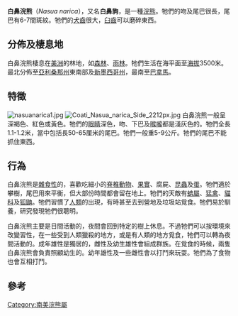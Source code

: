 {{Speciesbox
| name = 白鼻浣熊
| status = LC
| status_system = iucn3.1
| status_ref =<ref name="iucn">{{IUCN2010|version=2010.2|assessors= Samudio, R., Kays, R., Cuarón, A.D., Pino, J.L. & Helgen, K.|year=2008|id=41683|title=Nasua narica|downloaded=2010-9-3}}</ref>
| image = Coati Nasua narica Climbing Down 2048px.jpg
| image_width = 250px
| genus = Nasua
| species = narica
| authority = ([[卡爾·林奈|Linnaeus]], 1766)
| range_map = White-nosed Coati area.png
| range_map_width = 200px
}}
'''白鼻浣熊'''（''Nasua narica''），又名'''白鼻豿'''，是一種[[浣熊|浣熊]]。牠們的吻及尾巴很長，尾巴有6-7間斑紋。牠們的[[犬齒|犬齒]]很大，[[臼齒|臼齒]]可以磨碎東西。

==分佈及棲息地==
白鼻浣熊棲息在[[美洲|美洲]]的林地，如[[森林|森林]]、[[雨林|雨林]]。牠們生活在海平面至[[海拔|海拔]]3500米。最北分佈至[[亞利桑那州|亞利桑那州]]東南部及[[新墨西哥州|新墨西哥州]]，最南至[[巴拿馬|巴拿馬]]。

==特徵==
[[Image:nasuanarica1.jpg|thumb]]
[[Image:Coati_Nasua_narica_Side_2212px.jpg|thumb]]
白鼻浣熊一般呈深褐色、紅色或黃色。牠們的[[眼睛|眼睛]]深色，吻、下巴及[[喉嚨|喉嚨]]都是淺灰色的。牠們全長1.1-1.2米，當中包括長50-65厘米的尾巴。牠們一般重5-9公斤。牠們的尾巴不能抓住東西。

==行為==
白鼻浣熊是[[雜食性|雜食性]]的，喜歡吃細小的[[脊椎動物|脊椎動物]]、[[果實|果實]]、腐屍、[[昆蟲|昆蟲]]及[[蛋|蛋]]。牠們適於攀樹，尾巴用來平衡，但大部份時間都會留在地上。牠們的天敵有[[蚺屬|蚺屬]]、[[猛禽|猛禽]]、[[貓科|貓科]]及[[狐鼬|狐鼬]]。牠們習慣了[[人類|人類]]的出現，有時甚至去到營地及垃圾站覓食。牠們易於馴養，研究發現牠們很聰明。

白鼻浣熊主要是日間活動的，夜間會回到特定的樹上休息。不過牠們可以按環境來改變習性，在一些受到人類獵殺的地方，或是有人類的地方覓食，牠們可以轉為夜間活動的。成年雄性是獨居的，雌性及幼生雄性會組成群族。在覓食的時候，兩隻白鼻浣熊會負責照顧幼生的。幼年雄性及一些雌性會以打鬥來玩耍。牠們為了食物也會互相打鬥。

==參考==
{{reflist}}
{{Taxonbar|from=Q754992}}

[[Category:南美浣熊屬|Category:南美浣熊屬]]